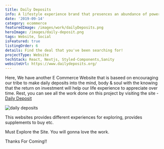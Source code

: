 ```yaml
---
title: Daily Deposits
info: A lifestyle experience brand that presences an abundance of power to fore full the mind, body, and soul through 7 daily experiences.
date: '2019-09-14'
category: ecommerce
featuredImage: /images/work/dailyDeposits.png
heroImage: /images/daily-deposit.png
tags: Website, Social
isFeatured: true
listingOrder: 6
details: Find the deal that you've been searching for!
projectType: Website
techStack: React, Nextjs, Styled-Components,Sanity
websiteUrl: https://www.dailydeposits.org/
---
```


Here, We have another E Commerce Website that is baseed on encouraging our tribe to make daily deposits into the mind, body & soul with the knowing that the return on investment will help our life experience to appreciate over time.
Rest, you can see all the work done on this project by visiting the site - [Daily Deposit](https://www.dailydeposits.org/)

![daily deposits](../images/Daily-Deposits.png)

This websites provides different experiences for exploring, provides supplements to buy etc.

Must Explore the Site.
You will gonna love the work.

Thanks For Coming!!
